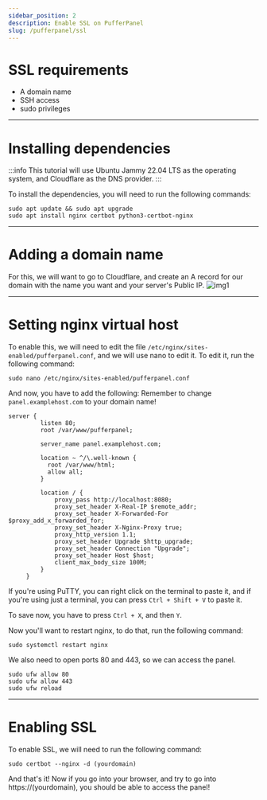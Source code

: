 ```yaml
---
sidebar_position: 2
description: Enable SSL on PufferPanel
slug: /pufferpanel/ssl
---
```


# SSL requirements
* A domain name
* SSH access
* sudo privileges

---

# Installing dependencies

:::info
This tutorial will use Ubuntu Jammy 22.04 LTS as the operating system, and Cloudflare as the DNS provider.
:::

To install the dependencies, you will need to run the following commands:

```
sudo apt update && sudo apt upgrade
sudo apt install nginx certbot python3-certbot-nginx
```

---

# Adding a domain name

For this, we will want to go to Cloudflare, and create an A record for our domain with the name you want and your server's Public IP.
![img1](https://i.imgur.com/kMBssuQ.png)

---

# Setting nginx virtual host

To enable this, we will need to edit the file `/etc/nginx/sites-enabled/pufferpanel.conf`, and we will use nano to edit it. To edit it, run the following command:
```
sudo nano /etc/nginx/sites-enabled/pufferpanel.conf
```

And now, you have to add the following:
Remember to change `panel.examplehost.com` to your domain name!


```
server {
         listen 80;
         root /var/www/pufferpanel;

         server_name panel.examplehost.com;

         location ~ ^/\.well-known {
           root /var/www/html;
           allow all;
         }

         location / {
             proxy_pass http://localhost:8080;
             proxy_set_header X-Real-IP $remote_addr;
             proxy_set_header X-Forwarded-For $proxy_add_x_forwarded_for;
             proxy_set_header X-Nginx-Proxy true;
             proxy_http_version 1.1;
             proxy_set_header Upgrade $http_upgrade;
             proxy_set_header Connection "Upgrade";
             proxy_set_header Host $host;
             client_max_body_size 100M;
         }
     }
```
If you're using PuTTY, you can right click on the terminal to paste it, and if you're using just a terminal, you can press `Ctrl + Shift + V` to paste it.

To save now, you have to press `Ctrl + X`, and then `Y`.

Now you'll want to restart nginx, to do that, run the following command:
```
sudo systemctl restart nginx
```

We also need to open ports 80 and 443, so we can access the panel.

```
sudo ufw allow 80
sudo ufw allow 443
sudo ufw reload
```

---

# Enabling SSL

To enable SSL, we will need to run the following command:
```
sudo certbot --nginx -d (yourdomain)
```

And that's it! Now if you go into your browser, and try to go into https://(yourdomain), you should be able to access the panel!